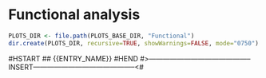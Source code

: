 # Functional analysis


```r
PLOTS_DIR <- file.path(PLOTS_BASE_DIR, "Functional")
dir.create(PLOTS_DIR, recursive=TRUE, showWarnings=FALSE, mode="0750")
```

#HSTART
## {{ENTRY_NAME}}
#HEND
#>--------------------------------------------INSERT--------------------------------------------<#
